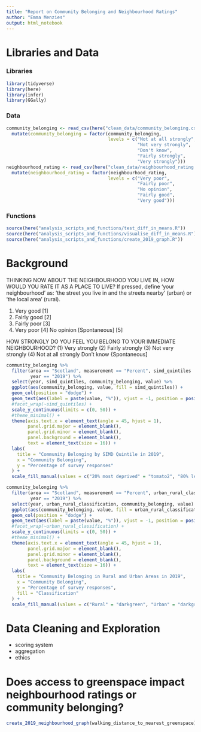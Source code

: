 ```yaml
---
title: "Report on Community Belonging and Neighbourhood Ratings"
author: "Emma Menzies"
output: html_notebook
---
```


# Libraries and Data

### Libraries
```r
library(tidyverse)
library(here)
library(infer)
library(GGally)
```

### Data
```r
community_belonging <- read_csv(here("clean_data/community_belonging.csv")) %>% 
  mutate(community_belonging = factor(community_belonging, 
                                      levels = c("Not at all strongly", 
                                                 "Not very strongly",
                                                 "Don't know",
                                                 "Fairly strongly",
                                                 "Very strongly")))
neighbourhood_rating <- read_csv(here("clean_data/neighbourhood_rating.csv")) %>% 
  mutate(neighbourhood_rating = factor(neighbourhood_rating, 
                                      levels = c("Very poor", 
                                                 "Fairly poor",
                                                 "No opinion",
                                                 "Fairly good",
                                                 "Very good")))
```

### Functions
```r
source(here("analysis_scripts_and_functions/test_diff_in_means.R"))
source(here("analysis_scripts_and_functions/visualise_diff_in_means.R"))
source(here("analysis_scripts_and_functions/create_2019_graph.R"))
```

# Background

THINKING NOW ABOUT THE NEIGHBOURHOOD YOU LIVE IN, HOW
WOULD YOU RATE IT AS A PLACE TO LIVE?
If pressed, define 'your neighbourhood' as: 'the street you live in and the
streets nearby' (urban) or 'the local area' (rural).

(1) Very good [1]
(2) Fairly good [2]
(3) Fairly poor [3]
(4) Very poor [4]
No opinion [Spontaneous] [5]

HOW STRONGLY DO YOU FEEL YOU BELONG TO YOUR IMMEDIATE
NEIGHBOURHOOD?
(1) Very strongly
(2) Fairly strongly
(3) Not very strongly
(4) Not at all strongly
Don't know {Spontaneous] 

```r
community_belonging %>% 
  filter(area == "Scotland", measurement == "Percent", simd_quintiles != "All",
         year == "2019") %>% 
  select(year, simd_quintiles, community_belonging, value) %>% 
  ggplot(aes(community_belonging, value, fill = simd_quintiles)) +
  geom_col(position = "dodge") +
  geom_text(aes(label = paste(value, "%")), vjust = -1, position = position_dodge(0.9)) +
  #facet_wrap(~simd_quintiles) +
  scale_y_continuous(limits = c(0, 50)) +
  #theme_minimal() +
  theme(axis.text.x = element_text(angle = 45, hjust = 1),
        panel.grid.major = element_blank(),
        panel.grid.minor = element_blank(),
        panel.background = element_blank(),
        text = element_text(size = 16)) +
  labs(
    title = "Community Belonging by SIMD Quintile in 2019",
    x = "Community Belonging",
    y = "Percentage of survey responses"
  ) +
  scale_fill_manual(values = c("20% most deprived" = "tomato2", "80% least deprived" = "lightgreen"))
```
```r
community_belonging %>% 
  filter(area == "Scotland", measurement == "Percent", urban_rural_classification != "All",
         year == "2019") %>% 
  select(year, urban_rural_classification, community_belonging, value) %>% 
  ggplot(aes(community_belonging, value, fill = urban_rural_classification)) +
  geom_col(position = "dodge") +
  geom_text(aes(label = paste(value, "%")), vjust = -1, position = position_dodge(0.9)) +
  #facet_wrap(~urban_rural_classification) +
  scale_y_continuous(limits = c(0, 50)) +
  #theme_minimal() +
  theme(axis.text.x = element_text(angle = 45, hjust = 1),
        panel.grid.major = element_blank(),
        panel.grid.minor = element_blank(),
        panel.background = element_blank(),
        text = element_text(size = 16)) +
  labs(
    title = "Community Belonging in Rural and Urban Areas in 2019",
    x = "Community Belonging",
    y = "Percentage of survey responses",
    fill = "Classification"
  ) +
  scale_fill_manual(values = c("Rural" = "darkgreen", "Urban" = "darkgrey"))
```

# Data Cleaning and Exploration

* scoring system
* aggregation
* ethics

# Does access to greenspace impact neighbourhood ratings or community belonging?
```r
create_2019_neighbourhood_graph(walking_distance_to_nearest_greenspace)
```

